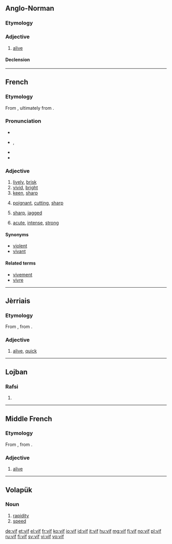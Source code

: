 {{also|víf}}
==Anglo-Norman==

===Etymology===
{{etyl|la|xno}} {{term|vivus|vīvus|alive, living|lang=la}}

===Adjective===
{{head|xno|adjective|g=m}}

# [[alive]]

====Declension====
{{xno-decl-adj|ssm={{l|xno|vis}} or less commonly {{l|xno|vifs}}|opm={{l|xno|vis}} or less commonly {{l|xno|vifs}}|ssf=vive|osf=vive|spf=vives|opf=vives}}

----

==French==

===Etymology===
From {{etyl|la|fr}} {{term|vivus|vīvus|alive, living|lang=la}}, ultimately from {{etyl|ine-pro|fr}} {{recons|gʷih₃wós||alive|lang=ine-pro}}.

===Pronunciation===
* {{audio|Fr-vif.ogg|audio}}
* {{IPA|/vif/|lang=fr}}, {{X-SAMPA|/vif/}}
* {{audio|Fr-Paris--vif.ogg|Audio (Paris)}}
* {{homophones|vifs|lang=fr}}

===Adjective===
{{fr-adj|f=vive}}

# [[lively]], [[brisk]]
# [[vivid]], [[bright]]
# [[keen]], [[sharp]]
# {{context|words}} [[poignant]], [[cutting]], [[sharp]]
# {{context|edges}} [[sharp]], [[jagged]]
# {{context|pain}} [[acute]], [[intense]], [[strong]]

====Synonyms====
* [[violent]]
* [[vivant]]

====Related terms====
* [[vivement]]
* [[vivre]]
----

==Jèrriais==

===Etymology===
From {{etyl|fro|roa-jer}}, from {{etyl|la|roa-jer}} {{term|vivus|vīvus|alive, living|lang=la}}.

===Adjective===
{{roa-jer-adj|f=vive}}

# [[alive]], [[quick]]

----

==Lojban==

===Rafsi===
{{jbo-rafsi}}

# {{rafsi of|vifne}}

----

==Middle French==

===Etymology===
From {{etyl|fro|frm}}, from {{etyl|la|frm}} {{term|vivus|vīvus|alive, living|lang=la}}.

===Adjective===
{{frm-adj|f=vifve|fpl=vifves}}

# [[alive]]

----

==Volapük==

===Noun===
{{head|vo|noun}}

# [[rapidity]]
# [[speed]]<!--aren't these two the same?-->

[[de:vif]]
[[et:vif]]
[[el:vif]]
[[fr:vif]]
[[ko:vif]]
[[io:vif]]
[[id:vif]]
[[it:vif]]
[[hu:vif]]
[[mg:vif]]
[[fj:vif]]
[[no:vif]]
[[pl:vif]]
[[ru:vif]]
[[fi:vif]]
[[sv:vif]]
[[vi:vif]]
[[vo:vif]]